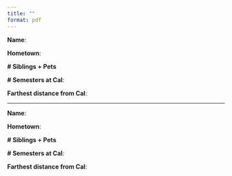 ```yaml
---
title: ""
format: pdf
---
```


**Name**:\

**Hometown**:\

**# Siblings + Pets**\

**# Semesters at Cal**:\

**Farthest distance from Cal**:\

\vspace{5cm}

* * *

**Name**:\

**Hometown**:\

**# Siblings + Pets**\

**# Semesters at Cal**:\

**Farthest distance from Cal**:\